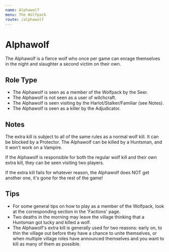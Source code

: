 ```yaml
---
name: Alphawolf
menu: The Wolfpack
route: /alphawolf
---
```


# Alphawolf

The Alphawolf is a fierce wolf who once per game can enrage themselves in the night and slaughter a second victim on their own.

## Role Type

- The Alphawolf is seen as a member of the Wolfpack by the Seer.
- The Alphawolf is not seen as a user of witchcraft.
- The Alphawolf is seen visiting by the Harlot/Stalker/Familiar (see Notes).
- The Alphawolf is seen as a killer by the Adjudicator.

## Notes

The extra kill is subject to all of the same rules as a normal wolf kill. It can be blocked by a Protector. The Alphawolf can be killed by a Huntsman, and it won't work on a Vampire.

If the Alphawolf is responsible for both the regular wolf kill and their own extra kill, they can be seen visiting two players.

If the extra kill fails for whatever reason, the Alphawolf does NOT get another one, it's gone for the rest of the game!

## Tips

- For some general tips on how to play as a member of the Wolfpack, look at the corresponding section in the 'Factions' page.
- Two deaths in the morning may leave the village thinking that a Huntsman got lucky and killed a wolf.
- The Alphawolf's extra kill is generally used for two reasons: early on, to thin the village out before they have a chance to unite themselves, or when multiple village roles have announced themselves and you want to kill as many of them as possible.
